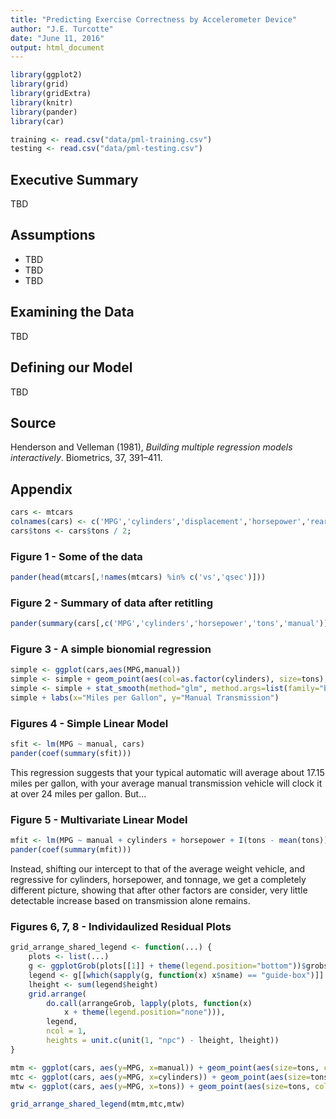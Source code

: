 ```yaml
---
title: "Predicting Exercise Correctness by Accelerometer Device"
author: "J.E. Turcotte"
date: "June 11, 2016"
output: html_document
---
```


```r
library(ggplot2)
library(grid)
library(gridExtra)
library(knitr)
library(pander)
library(car)
```
```r
training <- read.csv("data/pml-training.csv")
testing <- read.csv("data/pml-testing.csv")
```

## Executive Summary

TBD

## Assumptions

* TBD
* TBD
* TBD

## Examining the Data

TBD

## Defining our Model

TBD

## Source
Henderson and Velleman (1981), *Building multiple regression models interactively*. Biometrics, 37, 391–411.
\newpage

## Appendix
```r
cars <- mtcars
colnames(cars) <- c('MPG','cylinders','displacement','horsepower','rear axle ratio','tons','quarter mile','vs','manual','gears','carburetors')
cars$tons <- cars$tons / 2;
```
### Figure 1 - Some of the data
```r
pander(head(mtcars[,!names(mtcars) %in% c('vs','qsec')]))
```

### Figure 2 - Summary of data after retitling
```r
pander(summary(cars[,c('MPG','cylinders','horsepower','tons','manual')]))
```

### Figure 3 - A simple bionomial regression
```r
simple <- ggplot(cars,aes(MPG,manual))
simple <- simple + geom_point(aes(col=as.factor(cylinders), size=tons), alpha=0.5)
simple <- simple + stat_smooth(method="glm", method.args=list(family="binomial"), se=F)
simple + labs(x="Miles per Gallon", y="Manual Transmission")
```
\newpage

### Figures 4 - Simple Linear Model
```r
sfit <- lm(MPG ~ manual, cars)
pander(coef(summary(sfit)))
```
This regression suggests that your typical automatic will average about 17.15 miles per gallon, with your average manual transmission vehicle will clock it at over 24 miles per gallon.  But...

### Figure 5 - Multivariate Linear Model
```r
mfit <- lm(MPG ~ manual + cylinders + horsepower + I(tons - mean(tons)), cars)
pander(coef(summary(mfit)))
```
Instead, shifting our intercept to that of the average weight vehicle, and regressive for cylinders, horsepower, and tonnage, we get a completely different picture, showing that after other factors are consider, very little detectable increase based on transmission alone remains.

### Figures 6, 7, 8 - Individaulized Residual Plots
```r

grid_arrange_shared_legend <- function(...) {
    plots <- list(...)
    g <- ggplotGrob(plots[[1]] + theme(legend.position="bottom"))$grobs
    legend <- g[[which(sapply(g, function(x) x$name) == "guide-box")]]
    lheight <- sum(legend$height)
    grid.arrange(
        do.call(arrangeGrob, lapply(plots, function(x)
            x + theme(legend.position="none"))),
        legend,
        ncol = 1,
        heights = unit.c(unit(1, "npc") - lheight, lheight))
}

mtm <- ggplot(cars, aes(y=MPG, x=manual)) + geom_point(aes(size=tons, color=cylinders), alpha=.4) + geom_smooth(method=lm)
mtc <- ggplot(cars, aes(y=MPG, x=cylinders)) + geom_point(aes(size=tons, color=cylinders), alpha=.4) + geom_smooth(method=lm)
mtw <- ggplot(cars, aes(y=MPG, x=tons)) + geom_point(aes(size=tons, color=cylinders), alpha=.4) + geom_smooth(method=lm)

grid_arrange_shared_legend(mtm,mtc,mtw)
```
